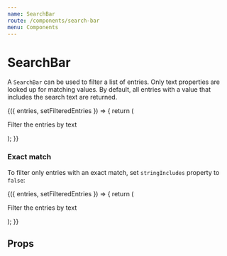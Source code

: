 ```yaml
---
name: SearchBar
route: /components/search-bar
menu: Components
---
```





# SearchBar

A `SearchBar` can be used to filter a list of entries.
Only text properties are looked up for matching values.
By default, all entries with a value that includes the search text are returned.

<Playground>
    <div className="storybook-container">
        <SearchBarStoryWrapper
            entries={[
                { id: 1, name: 'first entry' },
                { id: 2, name: 'second entry' },
                { id: 3, name: 'third entry' },
            ]}
        >
            {({ entries, setFilteredEntries }) => {
                return (
                    <div>
                        <p>Filter the entries by text</p>
                        <SearchBar entries={entries} setFilteredEntries={setFilteredEntries} />
                    </div>
                );
            }}
        </SearchBarStoryWrapper>
    </div>
</Playground>

### Exact match

To filter only entries with an exact match, set `stringIncludes` property to `false`:

<Playground>
    <div className="storybook-container">
        <SearchBarStoryWrapper
            entries={[
                { id: 1, name: 'first entry', group: 'group 1' },
                { id: 2, name: 'second entry', group: 'group 2' },
                { id: 3, name: 'third entry', group: 'group 1' },
            ]}
        >
            {({ entries, setFilteredEntries }) => {
                return (
                    <div>
                        <p>Filter the entries by text</p>
                        <SearchBar
                            entries={entries}
                            setFilteredEntries={setFilteredEntries}
                            stringIncludes={false}
                        />
                    </div>
                );
            }}
        </SearchBarStoryWrapper>
    </div>
</Playground>

## Props

<Props of={SearchBar} />

